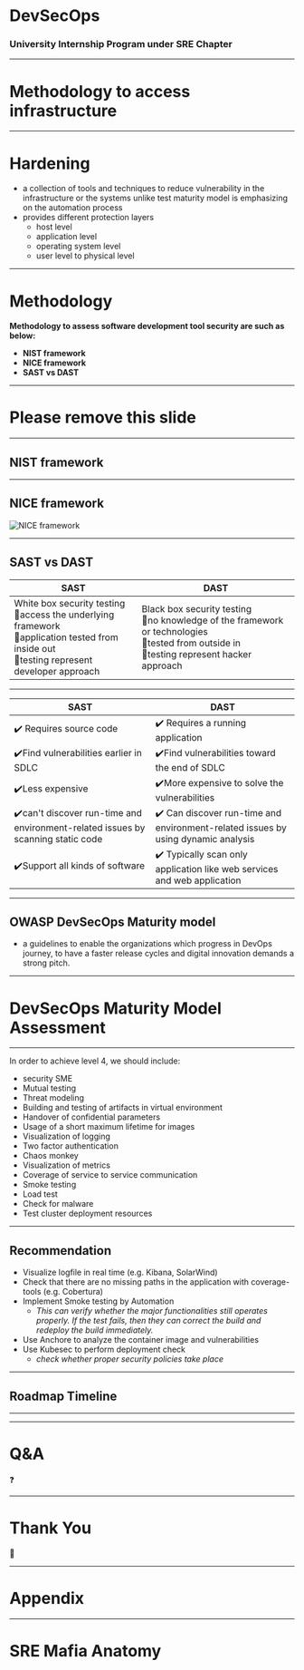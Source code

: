 

# DevSecOps
### University Internship Program under SRE Chapter

---

# Methodology to access infrastructure
---

# **Hardening**

- a collection of tools and techniques to reduce vulnerability in the infrastructure or the systems unlike test maturity model is emphasizing on the automation process
- provides different protection layers
  - host level
  - application level
  - operating system level
  - user level to physical level

---

# Methodology

**Methodology to assess software development tool security are such as below:**
- **NIST framework**
- **NICE framework**
- **SAST vs DAST**

---

# Please remove this slide

---

## NIST framework

<NIST
  title="NIST Cybersecurity Framework"/>

---

## NICE framework

![NICE framework](https://schoolofcybersecurity.com/wp-content/uploads/2018/04/Framework_courses-4.png)

---

## SAST vs DAST

| SAST | DAST|
|-------------------|------------------|
|White box security testing <br/>:white_flower:access the underlying framework <br/>:white_flower:application tested from inside out <br/>:white_flower:testing represent developer approach| Black box security testing<br/>:white_flower:no knowledge of the framework or technologies <br/>:white_flower:tested from outside in <br/>:white_flower:testing represent hacker approach|

---

|SAST |DAST|
|-------------------|------------------------------|
|:heavy_check_mark: Requires source code|:heavy_check_mark: Requires a running application  |
|:heavy_check_mark:Find vulnerabilities earlier in SDLC |:heavy_check_mark:Find vulnerabilities toward the end of SDLC|
|:heavy_check_mark:Less expensive | :heavy_check_mark:More expensive to solve the vulnerabilities |
|:heavy_check_mark:can't discover run-time and environment-related issues by scanning static code|:heavy_check_mark: Can discover run-time and environment-related issues by using dynamic analysis|
|:heavy_check_mark:Support all kinds of software |:heavy_check_mark: Typically scan only application like web services and web application|


---
## OWASP DevSecOps Maturity model

- a guidelines to enable the organizations which progress in DevOps journey, to have a faster release cycles and digital innovation demands a strong pitch.

---
# DevSecOps Maturity Model Assessment

<MaturityChart
  org="RHB Digital"
  build="2"
  deployment="3"
  patchManagement="2"
  educationAndGuidance="1"
  cultureAndOrganization="1"
  process="3"
  monitoring="3"
  logging="1"
  infrastructureHardening="2"
  dynamicDepthForApplication="2"
  staticDepthForApplication="4"
  consolidation="4"
  applicationTests="2"
  dynamicDepthForInfrastructure="1"
  staticDepthForInfrastructure="1" />


---

In order to achieve level 4, we should include:

- security SME
- Mutual testing
- Threat modeling
- Building and testing of artifacts in virtual environment
- Handover of confidential parameters
- Usage of a short maximum lifetime for images
- Visualization of logging
- Two factor authentication
- Chaos monkey
- Visualization of metrics
- Coverage of service to service communication
- Smoke testing
- Load test
- Check for malware
- Test cluster deployment resources

---
## **Recommendation**

-  Visualize logfile in real time (e.g. Kibana, SolarWind)
- Check that there are no missing paths in the application with coverage-tools (e.g. Cobertura)
- Implement Smoke testing by Automation
  - *This can verify whether the major functionalities still operates properly.
If the test fails, then they can correct the build and redeploy the build immediately.*
- Use Anchore to analyze the container image and vulnerabilities
- Use Kubesec to perform deployment check
    - *check whether proper security policies take place*
---

## **Roadmap Timeline**

<Roadmapchart />

---

-----


# Q&A
:question:

---

# Thank You
:bow:

---

# Appendix

---

# SRE Mafia Anatomy

<Orgchart src="
[Dato Khairussaleh]->[Rohan]
[Rohan]->[Dev Raaj]
[Dev Raaj]->[Ir Amir Hamzah]
[Ir Amir Hamzah]->[Fab]
[Fab|CI/CD]
[Hamizah|DevTestOps]
[Fahmi|Intern]
[Sre|Intern]
[Fab]->[Hamizah]
[Hamizah]->[Fahmi]
[Hamizah]->[Sre]
[Fab]->[Nareen|SysOps]
[Fab]->[Azmy|SysOps]
[Fab]->[Alif|Cloud Architect]
[Fab]->[Iqbal|DevTestOps]
[Fab]->[Aqilah|CI/CD]
[Fab]->[Liz|Intern]
[Fab]--[Aaron|Intern]
[Fab]--[Jescy|Intern]"
/>
